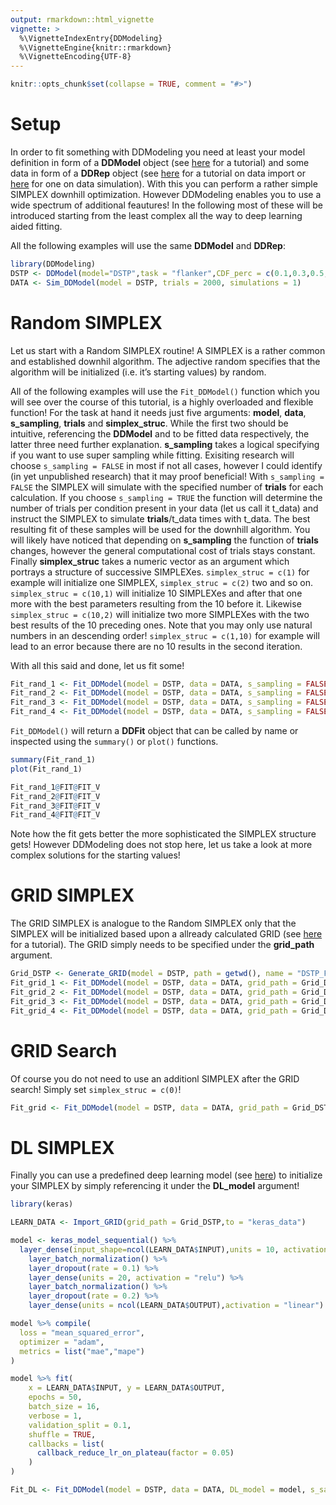 ```yaml
---
output: rmarkdown::html_vignette
vignette: >
  %\VignetteIndexEntry{DDModeling}
  %\VignetteEngine{knitr::rmarkdown}
  %\VignetteEncoding{UTF-8}
---
```


```r
knitr::opts_chunk$set(collapse = TRUE, comment = "#>")
```

# Setup

In order to fit something with DDModeling you need at least your model definition in form of a **DDModel** object (see [here](Model_definition.html) for a tutorial) and some data in form of a **DDRep** object (see [here](Import_data.html) for a tutorial on data import or [here](Model_simulation.html) for one on data simulation). With this you can perform a rather simple SIMPLEX downhill optimization. However DDModeling enables you to use a wide spectrum of additional feautures! In the following most of these will be introduced starting from the least complex all the way to deep learning aided fitting.

All the following examples will use the same **DDModel** and **DDRep**:

```r
library(DDModeling)
DSTP <- DDModel(model="DSTP",task = "flanker",CDF_perc = c(0.1,0.3,0.5,0.7,0.9),CAF_perc = c(0.0,0.2,0.4,0.6,0.8,1.0))
DATA <- Sim_DDModel(model = DSTP, trials = 2000, simulations = 1)
```

# Random SIMPLEX

Let us start with a Random SIMPLEX routine! A SIMPLEX is a rather common and established downhil algorithm. The adjective random specifies that the algorithm will be initialized (i.e. it's starting values) by random. 

All of the following examples will use the `Fit_DDModel()` function which you will see over the course of this tutorial, is a highly overloaded and flexible function! For the task at hand it needs just five arguments: **model**, **data**, **s_sampling**, **trials** and **simplex_struc**. While the first two should be intuitive, referencing the **DDModel** and to be fitted data respectively, the latter three need further explanation. **s_sampling** takes a logical specifying if you want to use super sampling while fitting. Exisiting research will choose `s_sampling = FALSE` in most if not all cases, however I could identify (in yet unpublished research) that it may proof beneficial! With `s_sampling = FALSE` the SIMPLEX will simulate with the specified number of **trials** for each calculation. If you choose `s_sampling = TRUE` the function will determine the number of trials per condition present in your data (let us call it t_data) and instruct the SIMPLEX to simulate **trials**/t_data times with t_data. The best resulting fit of these samples will be used for the downhill algorithm. You will likely have noticed that depending on **s_sampling** the function of **trials** changes, however the general computational cost of trials stays constant. Finally **simplex_struc** takes a numeric vector as an argument which portrays a structure of successive SIMPLEXes. `simplex_struc = c(1)` for example will initialize one SIMPLEX, `simplex_struc = c(2)` two and so on. `simplex_struc = c(10,1)` will initialize 10 SIMPLEXes and after that one more with the best parameters resulting from the 10 before it. Likewise `simplex_struc = c(10,2)` will initialize two more SIMPLEXes with the two best results of the 10 preceding ones. Note that you may only use natural numbers in an descending order! `simplex_struc = c(1,10)` for example will lead to an error because there are no 10 results in the second iteration.

With all this said and done, let us fit some!

```r
Fit_rand_1 <- Fit_DDModel(model = DSTP, data = DATA, s_sampling = FALSE, trials = 2000, simplex_struc = c(1))
Fit_rand_2 <- Fit_DDModel(model = DSTP, data = DATA, s_sampling = FALSE, trials = 2000, simplex_struc = c(10))
Fit_rand_3 <- Fit_DDModel(model = DSTP, data = DATA, s_sampling = FALSE, trials = 2000, simplex_struc = c(10,2))
Fit_rand_4 <- Fit_DDModel(model = DSTP, data = DATA, s_sampling = FALSE, trials = 2000, simplex_struc = c(10,2,1))
```

`Fit_DDModel()` will return a **DDFit** object that can be called by name or inspected using the `summary()` or `plot()` functions.

```r
summary(Fit_rand_1)
plot(Fit_rand_1)

Fit_rand_1@FIT@FIT_V
Fit_rand_2@FIT@FIT_V
Fit_rand_3@FIT@FIT_V
Fit_rand_4@FIT@FIT_V
```

Note how the fit gets better the more sophisticated the SIMPLEX structure gets! However DDModeling does not stop here, let us take a look at more complex solutions for the starting values!

# GRID SIMPLEX

The GRID SIMPLEX is analogue to the Random SIMPLEX only that the SIMPLEX will be initialized based upon a allready calculated GRID (see [here](Generate_GRIDs.html) for a tutorial). The GRID simply needs to be specified under the **grid_path** argument.

```r
Grid_DSTP <- Generate_GRID(model = DSTP, path = getwd(), name = "DSTP_Flanker", eval_pts = rep(2,ncol(DSTP@DM)))
Fit_grid_1 <- Fit_DDModel(model = DSTP, data = DATA, grid_path = Grid_DSTP, s_sampling = FALSE, trials = 2000, simplex_struc = c(1))
Fit_grid_2 <- Fit_DDModel(model = DSTP, data = DATA, grid_path = Grid_DSTP, s_sampling = FALSE, trials = 2000, simplex_struc = c(10))
Fit_grid_3 <- Fit_DDModel(model = DSTP, data = DATA, grid_path = Grid_DSTP, s_sampling = FALSE, trials = 2000, simplex_struc = c(10,2))
Fit_grid_4 <- Fit_DDModel(model = DSTP, data = DATA, grid_path = Grid_DSTP, s_sampling = FALSE, trials = 2000, simplex_struc = c(10,2,1))
```

# GRID Search

Of course you do not need to use an additionl SIMPLEX after the GRID search! Simply set `simplex_struc = c(0)`!

```r
Fit_grid <- Fit_DDModel(model = DSTP, data = DATA, grid_path = Grid_DSTP, s_sampling = FALSE, trials = 2000, simplex_struc = c(0))
```

# DL SIMPLEX

Finally you can use a predefined deep learning model (see [here](Applying_DL.html)) to initialize your SIMPLEX by simply referencing it under the **DL_model** argument!

```r
library(keras)

LEARN_DATA <- Import_GRID(grid_path = Grid_DSTP,to = "keras_data")

model <- keras_model_sequential() %>%
  layer_dense(input_shape=ncol(LEARN_DATA$INPUT),units = 10, activation = "relu") %>%
    layer_batch_normalization() %>%
    layer_dropout(rate = 0.1) %>%
    layer_dense(units = 20, activation = "relu") %>%
    layer_batch_normalization() %>%
    layer_dropout(rate = 0.2) %>%
    layer_dense(units = ncol(LEARN_DATA$OUTPUT),activation = "linear")

model %>% compile(
  loss = "mean_squared_error",
  optimizer = "adam",
  metrics = list("mae","mape")
)

model %>% fit(
    x = LEARN_DATA$INPUT, y = LEARN_DATA$OUTPUT,
    epochs = 50,
    batch_size = 16,
    verbose = 1,
    validation_split = 0.1,
    shuffle = TRUE,
    callbacks = list(
      callback_reduce_lr_on_plateau(factor = 0.05)
    )
)

Fit_DL <- Fit_DDModel(model = DSTP, data = DATA, DL_model = model, s_sampling = FALSE, trials = 2000, simplex_struc = c(1))
```


